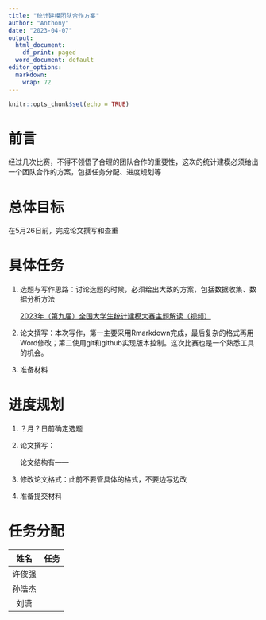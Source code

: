 ```yaml
---
title: "统计建模团队合作方案"
author: "Anthony"
date: "2023-04-07"
output:
  html_document:
    df_print: paged
  word_document: default
editor_options:
  markdown:
    wrap: 72
---
```


```r
knitr::opts_chunk$set(echo = TRUE)
```

# 前言

经过几次比赛，不得不领悟了合理的团队合作的重要性，这次的统计建模必须给出一个团队合作的方案，包括任务分配、进度规划等

# 总体目标

在5月26日前，完成论文撰写和查重

# 具体任务

1.  选题与写作思路：讨论选题的时候，必须给出大致的方案，包括数据收集、数据分析方法

    [2023年（第九届）全国大学生统计建模大赛主题解读（视频）](https://mp.weixin.qq.com/s?__biz=MjM5MTg3NzI5OA==&mid=2247493080&idx=1&sn=1daa17916810ba25ed9f64237384fa68&chksm=a6ac740591dbfd1312e0d1012f2e4307e4af8657c46c692dd148231d8d8b764a39d6a3ad317c&mpshare=1&scene=23&srcid=0407DBQ3pWH8h4r1cjgKEmmZ&sharer_sharetime=1680853186417&sharer_shareid=9e515feefedafed2c6cfbcaf867a0661#rd)

2.  论文撰写：本次写作，第一主要采用Rmarkdown完成，最后复杂的格式再用Word修改；第二使用git和github实现版本控制。这次比赛也是一个熟悉工具的机会。

3.  准备材料

# 进度规划

1.  ？月？日前确定选题

2.  论文撰写：

    论文结构有------

3.  修改论文格式：此前不要管具体的格式，不要边写边改

4.  准备提交材料

# 任务分配

|  姓名  | 任务 |
|:------:|------|
| 许俊强 |      |
| 孙浩杰 |      |
|  刘潇  |      |
